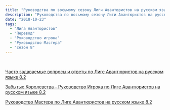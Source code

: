 ```yaml
---
title: "Руководства по восьмому сезону Лиги Авантюристов на русском языке"
description: "Руководства по восьмому сезону Лиги Авантюристов на русском языке"
date: "2018-10-23"
tags:
  - "Лига Авантюристов"
  - "Перевод"
  - "Руководство игрока"
  - "Руководство Мастера"
  - "сезон 8"
---
```


 

[Часто задаваемые вопросы и ответы по Лиге Авантюристов на русском языке 8.2](/wp-content/uploads/2018/10/faq_8_2_rus.pdf "FAQ_8_2_RUS")

[Забытые Королевства - Руководство Игрока по Лиге Авантюристов на русском языке 8.2](/wp-content/uploads/2018/10/forgotten_realms_-_alpg_v82_rus.pdf "FORGOTTEN_REALMS_-_ALPG_v82_rus")

[Руководство Мастера по Лиге Авантюристов на русском языке 8.2](/wp-content/uploads/2018/10/aldmg_8_2_rus.pdf "ALDMG_8_2_RUS")
